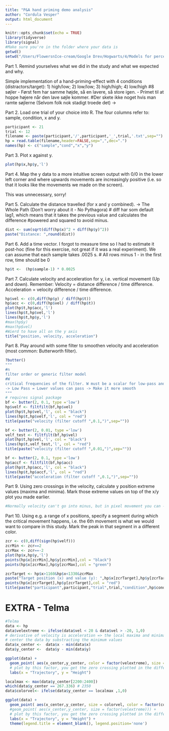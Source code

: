 ```yaml
---
title: "P&A hand priming demo analysis"
author: "Cordula Vesper"
output: html_document
---
```


```r
knitr::opts_chunk$set(echo = TRUE)
library(tidyverse)
library(signal)
#Make sure you're in the folder where your data is
getwd()
setwd("/Users/FlowersnIce-cream/Google Drev/Hogwarts/4/Models for perception and action/Exam/3 - Movements/W13 - Motion tracking and analysis/Exp/")

```

Part 1. Remind yourselves what we did in the study and what we expected and why.

Simple implementation of a hand-priming-effect with 4 conditions (distractors/target): 1) high/low; 2) low/low; 3) high/high; 4) low/high
#8 søjler - Først fem har samme højde, så en lavere, så store igen. - Primet til at hoppe højere når den lave søjle kommer.
#Der skete ikke noget hvis man ramte søjlerne (Selvom folk nok stadigt troede det) ->


Part 2. Load one trial of your choice into R. The four columns refer to: sample, condition, x and y.

```r
participant <- 21
trial <- 12
filename <- paste(participant,'/',participant,'_',trial,'.txt',sep="")
hp = read.table(filename,header=FALSE,sep=",",dec=".")
names(hp) <- c("sample","cond","x","y") 
```

Part 3. Plot x against y.

```r
plot(hp$x,hp$y,'l')
```

Part 4. Map the y data to a more intuitive screen output with 0/0 in the lower left corner and where upwards movements are increasingly positive (i.e. so that it looks like the movements we made on the screen). 

This was unnecessary, sorry!


Part 5. Calculate the distance travelled (for x and y combined). -> The Whole Path (Don't worry about it - No Pythagora)
# diff har som default lag1, which means that it takes the previous value and calculates the difference
#powered and squared to avoid minus.
```r
dist <- sum(sqrt(diff(hp$x)^2 + diff(hp$y)^2)) 
paste("Distance: ",round(dist))
```

Part 6. Add a time vector. I forgot to measure time so I had to estimate it post-hoc (fine for this exercise, not great if it was a real experiment). We can assume that each sample takes .0025 s.
# All rows minus 1 - in the first row, time should be 0
```r
hp$t <-  (hp$sample-1) * 0.0025
```

Part 7. Calculate velocity and acceleration for y, i.e. vertical movement (Up and down). Remember: Velocity = distance difference / time difference. Acceleration = velocity difference / time difference.

```r
hp$vel <- c(0,diff(hp$y) / diff(hp$t))
hp$acc <- c(0,diff(hp$vel) / diff(hp$t))
plot(hp$t,hp$acc,'l')
lines(hp$t,hp$vel,'l')
lines(hp$t,hp$y,'l')
#max(hp$y)
#max(hp$vel)
#Wierd to have all on the y axis
title("position, velocity, acceleration")
```

Part 8. Play around with some filter to smoothen velocity and acceleration (most common: Butterworth filter).

```r
?butter()
"""
#n	
filter order or generic filter model
#W	
critical frequencies of the filter. W must be a scalar for low-pass and high-pass filters, and W must be a two-element vector c(low, high) specifying the lower and upper bands. For digital filters, W must be between 0 and 1 where 1 is the Nyquist frequency.
-> Low Pass = Lower values can pass -> Make it more smooth
"""
# requires signal package
bf <- butter(2, 0.1, type ='low') 
hp$velf <- filtfilt(bf,hp$vel)
plot(hp$t,hp$vel,'l', col = "black")
lines(hp$t,hp$velf,'l', col = "red")
title(paste("velocity (filter cutoff ",0.1,")",sep=""))

bf <- butter(2, 0.01, type ='low')
velf_test <- filtfilt(bf,hp$vel)
plot(hp$t,hp$vel,'l', col = "black")
lines(hp$t,velf_test,'l', col = "red")
title(paste("velocity (filter cutoff ",0.01,")",sep=""))

bf <- butter(2, 0.1, type ='low')
hp$accf <- filtfilt(bf,hp$acc)
plot(hp$t,hp$acc,'l', col = "black")
lines(hp$t,hp$accf,'l', col = "red")
title(paste("acceleration (filter cutoff ",0.1,")",sep=""))
```

Part 9. Using zero crossings in the velocity, calculate y position extreme values (maxima and minima). Mark those extreme values on top of the x/y plot you made earlier.
```r
#Normally velocity can't go into minus, but in pixel movement you can -> So finding changes over 0, means peaks and valleys.

```

Part 10. Using e.g. a range of x positions, specify a segment during which the critical movement happens, i.e. the 6th movement is what we would want to compare in this study. Mark the peak in that segment in a different color.

```r
zcr <- c(0,diff(sign(hp$velf)))
zcrMin <- zcr==2
zcrMax <- zcr==-2
plot(hp$x,hp$y,'l')
points(hp$x[zcrMin],hp$y[zcrMin],col = "black")
points(hp$x[zcrMax],hp$y[zcrMax],col = "green")

zcrTarget <- hp$x>1160&hp$x<1330&zcrMax
paste("Target position (x) and value (y): ",hp$x[zcrTarget],hp$y[zcrTarget])
points(hp$x[zcrTarget],hp$y[zcrTarget],col = "red")
title(paste("participant",participant,"trial",trial,"condition",hp$cond[1]))
```



# EXTRA - Telma
```r
#Telma
data <- hp
data$velextreme <- ifelse(data$vel < 20 & data$vel > -20, 1,0)
# derivative of velocity is acceleration => the local maxima and minima are at those points where the derivative is 0
# center the data by substracting the minimum values
data$x_center <-  data$x - min(data$x)
data$y_center <-  data$y - min(data$y)

ggplot(data) +
  geom_point( aes(x_center,y_center, color = factor(velextreme), size = velextreme)) + 
  # plot by this factor, you get the zero crossing plotted in the different color
  labs(x = "Trajectory", y = "Height")

localmax <- max(data$y_center[2200:2400])
which(data$y_center == 267.336) # 2350
data$colorvel<- ifelse(data$y_center == localmax ,1,0)

ggplot(data) +
  geom_point( aes(x_center,y_center, size = colorvel, color = factor(colorvel))) + 
  #geom_point( aes(x_center,y_center, size = factor(velextreme))) +
  # plot by this factor, you get the zero crossing plotted in the different color
  labs(x = "Trajectory", y = "Height") +
  theme(legend.title = element_blank(), legend.position='none')

```

